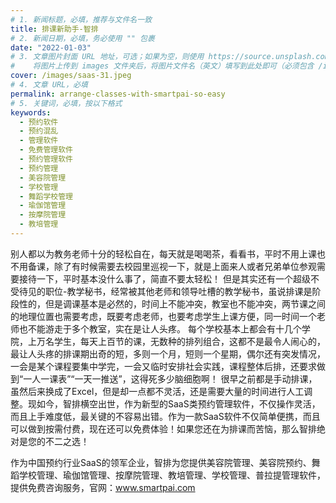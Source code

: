 ```yaml
---
# 1. 新闻标题，必填，推荐与文件名一致
title: 排课新助手-智排
# 2. 新闻日期，必填，务必使用 "" 包裹
date: "2022-01-03"
# 3. 文章图片封面 URL 地址，可选；如果为空，则使用 https://source.unsplash.com/800x450/?city
#    将图片上传到 images 文件夹后，将图片文件名（英文）填写到此处即可（必须包含 /images/ 前缀）
cover: /images/saas-31.jpeg
# 4. 文章 URL，必填
permalink: arrange-classes-with-smartpai-so-easy
# 5. 关键词，必填，按以下格式
keywords:
  - 预约软件
  - 预约混乱
  - 管理软件
  - 免费管理软件
  - 预约管理软件
  - 预约管理
  - 美容院管理
  - 学校管理
  - 舞蹈学校管理
  - 瑜伽馆管理
  - 按摩院管理
  - 教培管理
---
```

  
别人都以为教务老师十分的轻松自在，每天就是喝喝茶，看看书，平时不用上课也不用备课，除了有时候需要去校园里巡视一下，就是上面来人或者兄弟单位参观需要接待一下，平时基本没什么事了，简直不要太轻松！
但是其实还有一个超级不受待见的职位-教学秘书，经常被其他老师和领导吐槽的教学秘书，虽说排课是阶段性的，但是调课基本是必然的，时间上不能冲突，教室也不能冲突，两节课之间的地理位置也需要考虑，既要考虑老师，也要考虑学生上课方便，同一时间一个老师也不能游走于多个教室，实在是让人头疼。
每个学校基本上都会有十几个学院，上万名学生，每天上百节的课，无数种的排列组合，这都不是最令人闹心的，最让人头疼的排课期出奇的短，多则一个月，短则一个星期，偶尔还有突发情况，一会是某个课程要集中学完，一会又临时安排社会实践，课程整体后排，还要求做到“一人一课表”“一天一推送”，这得死多少脑细胞啊！
很早之前都是手动排课，虽然后来换成了Excel，但是却一点都不灵活，还是需要大量的时间进行人工调整。现如今，智排横空出世，作为新型的SaaS类预约管理软件，不仅操作灵活，而且上手难度低，最关键的不容易出错。作为一款SaaS软件不仅简单便携，而且可以做到按需付费，现在还可以免费体验！如果您还在为排课而苦恼，那么智排绝对是您的不二之选！

作为中国预约行业SaaS的领军企业，智排为您提供美容院管理、美容院预约、舞蹈学校管理、瑜伽馆管理、按摩院管理、教培管理、学校管理、普拉提管理软件，提供免费咨询服务，官网：www.smartpai.com